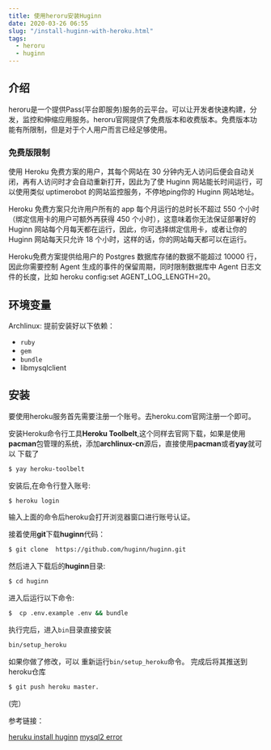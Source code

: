 ```yaml
---
title: 使用heroru安装Huginn
date: 2020-03-26 06:55
slug: "/install-huginn-with-heroku.html"
tags:
  - heroru
  - huginn
---
```


## 介绍
heroru是一个提供Pass(平台即服务)服务的云平台。可以让开发者快速构建，分发，监控和伸缩应用服务。heroru官网提供了免费版本和收费版本。免费版本功能有所限制，但是对于个人用户而言已经足够使用。

### 免费版限制
使用 Heroku 免费方案的用户，其每个网站在 30 分钟内无人访问后便会自动关闭，再有人访问时才会自动重新打开，因此为了使 Huginn 网站能长时间运行，可以使用类似 uptimerobot 的网站监控服务，不停地ping你的 Huginn 网站地址。

Heroku 免费方案只允许用户所有的 app 每个月运行的总时长不超过 550 个小时（绑定信用卡的用户可额外再获得 450 个小时），这意味着你无法保证部署好的 Huginn 网站每个月每天都在运行，因此，你可选择绑定信用卡，或者让你的 Huginn 网站每天只允许 18 个小时，这样的话，你的网站每天都可以在运行。

Heroku免费方案提供给用户的 Postgres 数据库存储的数据不能超过 10000 行，因此你需要控制 Agent 生成的事件的保留周期，同时限制数据库中 Agent 日志文件的长度，比如 heroku config:set AGENT_LOG_LENGTH=20。

## 环境变量
Archlinux:
提前安装好以下依赖：
- `ruby`
- `gem`
- `bundle`
-  libmysqlclient

## 安装

要使用heroku服务首先需要注册一个账号。去heroku.com官网注册一个即可。

安装Heroku命令行工具**Heroku Toolbelt**,这个同样去官网下载，如果是使用**pacman**包管理的系统，添加**archlinux-cn**源后，直接使用**pacman**或者**yay**就可以 下载了

```sh
$ yay heroku-toolbelt
```
安装后,在命令行登入账号:

```sh
$ heroku login
```
 输入上面的命令后heroku会打开浏览器窗口进行账号认证。

接着使用**git**下载**huginn**代码：

```sh
$ git clone  https://github.com/huginn/huginn.git
```
然后进入下载后的**huginn**目录:
```sh
$ cd huginn
```
进入后运行以下命令:
```sh
$  cp .env.example .env && bundle
```
执行完后，进入`bin`目录直接安装
```sh
bin/setup_heroku
```
如果你做了修改，可以 重新运行`bin/setup_heroku`命令。
完成后将其推送到heroku仓库
```sh
$ git push heroku master.
```
(完）

参考链接：

[heruku install huginn](https://github.com/huginn/huginn/blob/master/doc/heroku/install.md)
[mysql2 error](https://stackoverflow.com/questions/45474191/an-error-occurred-while-installing-mysql2-0-4-8-and-bundler-cannot-continue)

